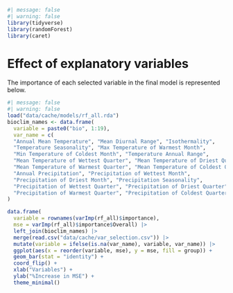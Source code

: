 ```r
#| message: false
#| warning: false
library(tidyverse)
library(randomForest)
library(caret)
```

# Effect of explanatory variables {.unnumbered}

The importance of each selected variable in the final model is represented below.

```r
#| message: false
#| warning: false
load("data/cache/models/rf_all.rda")
bioclim_names <- data.frame(
  variable = paste0("bio", 1:19),
  var_name = c(
  "Annual Mean Temperature", "Mean Diurnal Range", "Isothermality", 
  "Temperature Seasonality", "Max Temperature of Warmest Month", 
  "Min Temperature of Coldest Month", "Temperature Annual Range", 
  "Mean Temperature of Wettest Quarter", "Mean Temperature of Driest Quarter", 
  "Mean Temperature of Warmest Quarter", "Mean Temperature of Coldest Quarter", 
  "Annual Precipitation", "Precipitation of Wettest Month", 
  "Precipitation of Driest Month", "Precipitation Seasonality", 
  "Precipitation of Wettest Quarter", "Precipitation of Driest Quarter", 
  "Precipitation of Warmest Quarter", "Precipitation of Coldest Quarter")
)

data.frame(
  variable = rownames(varImp(rf_all)$importance),
  mse = varImp(rf_all)$importance$Overall) |>
  left_join(bioclim_names) |> 
  merge(read.csv("data/cache/var_selection.csv")) |>
  mutate(variable = ifelse(is.na(var_name), variable, var_name)) |>
  ggplot(aes(x = reorder(variable, mse), y = mse, fill = group)) +
  geom_bar(stat = "identity") +
  coord_flip() +
  xlab("Variables") +
  ylab("%Increase in MSE") +
  theme_minimal()
```
